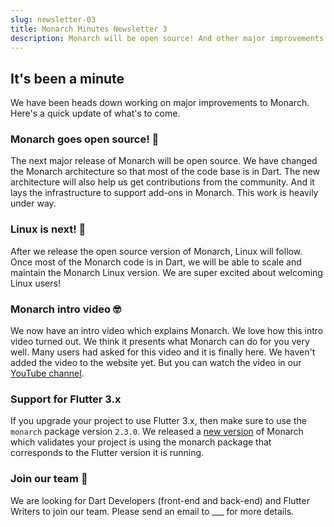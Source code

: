 ```yaml
---
slug: newsletter-03
title: Monarch Minutes Newsletter 3
description: Monarch will be open source! And other major improvements under way.
---
```



## It's been a minute
We have been heads down working on major improvements to Monarch. Here's a quick update of what's to come.

### Monarch goes open source! 🤯   
The next major release of Monarch will be open source. We have changed the Monarch architecture so that most of the code base is in Dart. The new architecture will also help us get contributions from the community. And it lays the infrastructure to support add-ons in Monarch. This work is heavily under way.

### Linux is next! 🚀
After we release the open source version of Monarch, Linux will follow. Once most of the Monarch code is in Dart, we will be able to scale and maintain the Monarch Linux version. We are super excited about welcoming Linux users!

### Monarch intro video 🤓
We now have an intro video which explains Monarch. We love how this intro video turned out. We think it presents what Monarch can do for you very well. Many users had asked for this video and it is finally here. We haven't added the video to the website yet. But you can watch the video in our [YouTube channel](LINK).

### Support for Flutter 3.x
If you upgrade your project to use Flutter 3.x, then make sure to use the `monarch` package version `2.3.0`. We released a [new version](https://monarchapp.io/blog/version-1.7.8) of Monarch which validates your project is using the monarch package that corresponds to the Flutter version it is running.

### Join our team 👫
We are looking for Dart Developers (front-end and back-end) and Flutter Writers to join our team. Please send an email to ___ for more details.


<br />
<NewsletterCta />